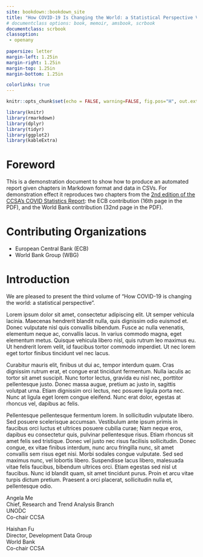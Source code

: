 ---
site: bookdown::bookdown_site
title: "How COVID-19 Is Changing the World: a Statistical Perspective Volume III"
# documentclass options: book, memoir, amsbook, scrbook
documentclass: scrbook
classoption:
 - openany
 
papersize: letter
margin-left: 1.25in
margin-right: 1.25in
margin-top: 1.25in
margin-bottom: 1.25in

colorlinks: true
---

```{r setup, include=FALSE}
knitr::opts_chunk$set(echo = FALSE, warning=FALSE, fig.pos="H", out.extra = "")

library(knitr)
library(rmarkdown)
library(dplyr)
library(tidyr)
library(ggplot2)
library(kableExtra)
```

# Foreword #

This is a demonstration document to show how to produce an automated report
given chapters in Markdown format and data in CSVs. For demonstration effect
it reproduces two chapters from the [2nd edition of the CCSA's COVID Statistics Report][covid2]: the ECB contribution (16th page in the PDF), and the World
Bank contribution (32nd page in the PDF).

[covid2]: https://unstats.un.org/unsd/ccsa/documents/covid19-report-ccsa_vol2.pdf

# Contributing Organizations #

* European Central Bank (ECB)
* World Bank Group (WBG)



# Introduction #

We are pleased to present the third volume of “How COVID-19 is
changing the world: a statistical perspective”.

Lorem ipsum dolor sit amet, consectetur adipiscing elit. Ut semper vehicula lacinia. Maecenas hendrerit blandit nulla, quis dignissim odio euismod et. Donec vulputate nisl quis convallis bibendum. Fusce ac nulla venenatis, elementum neque ac, convallis lacus. In varius commodo magna, eget elementum metus. Quisque vehicula libero nisl, quis rutrum leo maximus eu. Ut hendrerit lorem velit, id faucibus tortor commodo imperdiet. Ut nec lorem eget tortor finibus tincidunt vel nec lacus.

Curabitur mauris elit, finibus ut dui ac, tempor interdum quam. Cras dignissim rutrum erat, et congue erat tincidunt fermentum. Nulla iaculis ac tortor sit amet suscipit. Nunc tortor lectus, gravida eu nisl nec, porttitor pellentesque justo. Donec massa augue, pretium ac justo in, sagittis volutpat urna. Etiam dignissim orci lectus, nec posuere ligula porta nec. Nunc at ligula eget lorem congue eleifend. Nunc erat dolor, egestas at rhoncus vel, dapibus ac felis.

Pellentesque pellentesque fermentum lorem. In sollicitudin vulputate libero. Sed posuere scelerisque accumsan. Vestibulum ante ipsum primis in faucibus orci luctus et ultrices posuere cubilia curae; Nam neque eros, dapibus eu consectetur quis, pulvinar pellentesque risus. Etiam rhoncus sit amet felis sed tristique. Donec vel justo nec risus facilisis sollicitudin. Donec congue, ex vitae finibus interdum, nunc arcu fringilla nunc, sit amet convallis sem risus eget nisi. Morbi sodales congue vulputate. Sed sed maximus nunc, vel lobortis libero. Suspendisse lacus libero, malesuada vitae felis faucibus, bibendum ultrices orci. Etiam egestas sed nisl ut faucibus. Nunc id blandit quam, sit amet tincidunt purus. Proin et arcu vitae turpis dictum pretium. Praesent a orci placerat, sollicitudin nulla et, pellentesque odio.

Angela Me\
Chief, Research and Trend Analysis Branch\
UNODC\
Co-chair CCSA

Haishan Fu\
Director, Development Data Group\
World Bank\
Co-chair CCSA
